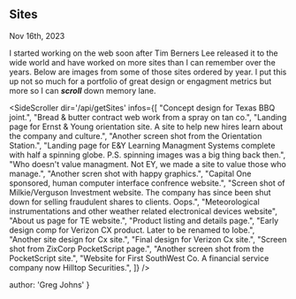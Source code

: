 
## Sites
<time>Nov 16th, 2023</time>

I started working on the web soon after Tim Berners Lee released it to the wide world and have worked on more sites than I can remember over the years. Below are images from some of those sites ordered by year. I put this up not so much for a portfolio of great design or engagment metrics but more so I can ***scroll*** down memory lane.

<SideScroller 
  dir='/api/getSites'
  infos={[
    "Concept design for Texas BBQ joint.",
    "Bread & butter contract web work from a spray on tan co.",
    "Landing page for Ernst & Young orientation site. A site to help new hires learn about the company and culture.",
    "Another screen shot from the Orientation Station.",
    "Landing page for E&Y Learning Managment Systems complete with half a spinning globe. P.S. spinning images was a big thing back then.",
    "Who doesn't value managment. Not EY, we made a site to value those who manage.",
    "Another scren shot with happy graphics.",
    "Capital One sponsored, human computer interface confrence website.",
    "Screen shot of Milkie/Verguson Investment website. The company has since been shut down for selling fraudulent shares to clients. Oops.",
    "Meteorological instrumentations and other weather related electronical devices website",
    "About us page for TE website.",
    "Product listing and details page.",
    "Early design comp for Verizon CX product. Later to be renamed to Iobe.",
    "Another site design for Cx site.",
    "Final design for Verizon Cx site.",
    "Screen shot from ZixCorp PocketScript page.",
    "Another screen shot from the PocketScript site.",
    "Website for First SouthWest Co. A financial service company now Hilltop Securities.",
  ]}
/>

  author: 'Greg Johns'
}

